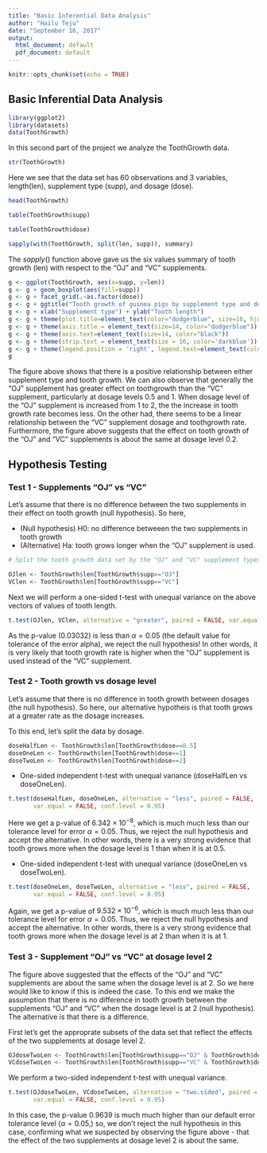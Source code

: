 ---
title: "Basic Inferential Data Analysis"
author: "Hailu Teju"
date: "September 16, 2017"
output:
  html_document: default
  pdf_document: default
---

```{r setup, include=FALSE}
knitr::opts_chunk$set(echo = TRUE)
```


## Basic Inferential Data Analysis

```{r, message=FALSE, warning=FALSE, echo=FALSE}
library(ggplot2)
library(datasets) 
data(ToothGrowth) 
```

In this second part of the project we analyze the ToothGrowth data.

```{r}
str(ToothGrowth)

```

Here we see that the data set has 60 observations and 3 variables, length(len), supplement type (supp), and dosage (dose).

```{r}
head(ToothGrowth)

table(ToothGrowth$supp)

table(ToothGrowth$dose)

sapply(with(ToothGrowth, split(len, supp)), summary)
```
The $sapply()$ function above gave us the six values summary of tooth growth (len) with respect to the "OJ" and "VC" supplements.

```{r, fig.width=12, fig.height=9}
g <- ggplot(ToothGrowth, aes(x=supp, y=len))
g <- g + geom_boxplot(aes(fill=supp))
g <- g + facet_grid(.~as.factor(dose)) 
g <- g + ggtitle("Tooth growth of guinea pigs by supplement type and dosage (mg)")
g <- g + xlab("Supplement type") + ylab("Tooth length")
g <- g + theme(plot.title=element_text(color="dodgerblue", size=16, hjust=0.5))
g <- g + theme(axis.title = element_text(size=14, color="dodgerblue"))
g <- g + theme(axis.text=element_text(size=14, color="black")) 
g <- g + theme(strip.text = element_text(size = 16, color='darkblue'))
g <- g + theme(legend.position = 'right', legend.text=element_text(color='deeppink', size=12)) 
g

```
The figure above shows that there is a positive relationship between either supplement type and tooth growth. We can also observe that generally the "OJ" supplement has greater effect on toothgrowth than the "VC" supplement, particularly at dosage levels 0.5 and 1. When dosage level of the "OJ" supplement is increased from 1 to 2, the the increase in tooth growth rate becomes less. On the other had, there seems to be a linear relationship between the "VC" supplement dosage and toothgrowth rate. Furthermore, the figure above suggests that the effect on tooth growth of the "OJ" and "VC" supplements is about the same at dosage level 0.2.

## Hypothesis Testing

### Test 1 - Supplements "OJ" vs "VC"

Let's assume that there is no difference between the two supplements in their effect on tooth growth (null hypothesis). So here,

* (Null hypothesis) H0: no difference betweeen the two supplements in tooth growth 
* (Alternative) Ha: tooth grows longer when the "OJ" supplement is used.
```{r}
# Split the tooth growth data set by the "OJ" and "VC" supplement types

OJlen <- ToothGrowth$len[ToothGrowth$supp=="OJ"]
VClen <- ToothGrowth$len[ToothGrowth$supp=="VC"]
```

Next we will perform a one-sided t-test with unequal variance on the above vectors of values of tooth length.

```{r}

t.test(OJlen, VClen, alternative = "greater", paired = FALSE, var.equal = FALSE, conf.level = 0.95)
```
As the p-value (0.03032) is less than $\alpha = 0.05$ (the default value for tolerance of the error alpha), we reject the null hypothesis! In other words, it is very likely that tooth growth rate is higher when the "OJ" supplement is used instead of the "VC" supplement. 

### Test 2 - Tooth growth vs dosage level

Let's assume that there is no difference in tooth growth between dosages (the null hypothesis). So here, our alternative hypotheis is that tooth grows at a greater rate as the dosage increases.

To this end, let's split the data by dosage.

```{r}
doseHalfLen <- ToothGrowth$len[ToothGrowth$dose==0.5]
doseOneLen <- ToothGrowth$len[ToothGrowth$dose==1]
doseTwoLen <- ToothGrowth$len[ToothGrowth$dose==2]
```

* One-sided independent t-test with unequal variance (doseHalfLen vs doseOneLen).

```{r}
t.test(doseHalfLen, doseOneLen, alternative = "less", paired = FALSE, 
       var.equal = FALSE, conf.level = 0.95)
```
Here we get a p-value of $6.342\times 10^{-8},$ which is much much less than our tolerance level for error 
$\alpha = 0.05.$ Thus, we reject the null hypothesis and accept the alternative. In other words, there is a very strong evidence that tooth grows more when the dosage level is 1 than when it is at 0.5.

* One-sided independent t-test with unequal variance (doseOneLen vs doseTwoLen).

```{r}
t.test(doseOneLen, doseTwoLen, alternative = "less", paired = FALSE, 
       var.equal = FALSE, conf.level = 0.95)
```
Again, we get a p-value of $9.532\times 10^{-6},$ which is much much less than our tolerance level for error 
$\alpha = 0.05.$ Thus, we reject the null hypothesis and accept the alternative. In other words, there is a very strong evidence that tooth grows more when the dosage level is at 2 than when it is at 1.

### Test 3 - Supplement "OJ" vs "VC" at dosage level 2

The figure above suggested that the effects of the "OJ" and "VC" supplements are about the same when the dosage level is at 2. So we here would like to know if this is indeed the case. To this end we make the assumption that there is no difference in tooth growth between the supplements "OJ" and "VC" when the dosage level is at 2 (null hypothesis). The alternative is that there is a difference.

First let's get the approprate subsets of the data set that reflect the effects of the two supplements at dosage level 2.

```{r}
OJdoseTwoLen <- ToothGrowth$len[ToothGrowth$supp=="OJ" & ToothGrowth$dose==2]
VCdoseTwoLen <- ToothGrowth$len[ToothGrowth$supp=="VC" & ToothGrowth$dose==2]
```

We perform a two-sided independent t-test with unequal variance.

```{r}
t.test(OJdoseTwoLen, VCdoseTwoLen, alternative = "two.sided", paired = FALSE, 
       var.equal = FALSE, conf.level = 0.95)
```
In this case, the p-value 0.9639 is much much higher than our default error tolerance level ($\alpha = 0.05$,) 
so, we don't reject the null hypothesis in this case, confirming what we suspected by observing the figure above - that the effect of the two supplements at dosage level 2 is about the same.  
